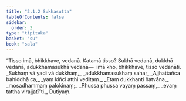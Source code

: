 ```yaml
---
title: "2.1.2 Sukhasutta"
tableOfContents: false
sidebar:
  order: 3
type: "tipitaka"
basket: "su"
book: "sala"
---
```



<DynamicBreadcrumb />

<Division number="250" book="sala" bookNo="13" page="407">

<Paragraph number="1098" book="sala">
“Tisso imā, bhikkhave, vedanā. Katamā tisso? Sukhā vedanā, dukkhā vedanā, adukkhamasukhā vedanā—  imā kho, bhikkhave, tisso vedanāti.
</Paragraph>

<Paragraph number="1099" type="verses" book="sala">
_Sukhaṃ vā yadi vā dukkhaṃ,_  
_adukkhamasukhaṃ saha;_  
_Ajjhattañca bahiddhā ca,_  
_yaṃ kiñci atthi veditaṃ._  

</Paragraph>

<Paragraph number="1100" type="verses" book="sala">
_Etaṃ dukkhanti ñatvāna,_  
_mosadhammaṃ palokinaṃ;_  
_Phussa phussa vayaṃ passaṃ,_  
_evaṃ tattha virajjatī”ti._  


</Paragraph>
</Division>

<Paragraph number="1101" type="center" book="sala">
Dutiyaṃ.
</Paragraph>